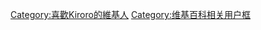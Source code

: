 {{Userbox
  |border-c = #000000
  |border-s = 1
  |id-c     = pink
  |id-s     = 12
  |id-fc    = red
  |info-c   = #ffffff
  |info-s   = 10
  |info-fc  = skyblue
  |id       = {{lang|ja|キロロ}}
  |info     = 這個用戶非常喜歡'''[[Kiroro]]'''。
}}

[[Category:喜歡Kiroro的維基人]]
<noinclude>[[Category:维基百科相关用户框]]</noinclude>